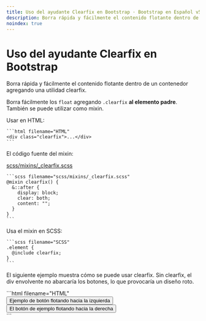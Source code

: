 ```yaml
---
title: Uso del ayudante Clearfix en Bootstrap · Bootstrap en Español v5.3
description: Borra rápida y fácilmente el contenido flotante dentro de un contenedor agregando una utilidad clearfix.
noindex: true
---
```


# Uso del ayudante Clearfix en Bootstrap

Borra rápida y fácilmente el contenido flotante dentro de un contenedor agregando una utilidad clearfix.

<MainBanner />

Borra fácilmente los `float` agregando `.clearfix` **al elemento padre**. También se puede utilizar como mixin.

Usar en HTML:

    ```html filename="HTML"
    <div class="clearfix">...</div>
    ```

El código fuente del mixin:

[scss/mixins/_clearfix.scss](https://github.com/twbs/bootstrap/blob/v5.3.2/scss/mixins/_clearfix.scss)

    ```scss filename="scss/mixins/_clearfix.scss"
    @mixin clearfix() {
      &::after {
        display: block;
        clear: both;
        content: "";
      }
    }
    ```

Usa el mixin en SCSS:

    ```scss filename="SCSS"
    .element {
      @include clearfix;
    }
    ```

El siguiente ejemplo muestra cómo se puede usar clearfix. Sin clearfix, el div envolvente no abarcaría los botones, lo que provocaría un diseño roto.

<DemoIframe path="/demos/bootstrap/5.3/helpers/clearfix/index.html">
    ```html filename="HTML"
    <div class="bg-info clearfix">
        <button type="button" class="btn btn-secondary float-start">Ejemplo de botón flotando hacia la
            izquierda</button>
        <button type="button" class="btn btn-secondary float-end">El botón de ejemplo flotando hacia la
            derecha</button>
    </div>
    ```
</DemoIframe>

<ContentSuggestion />
